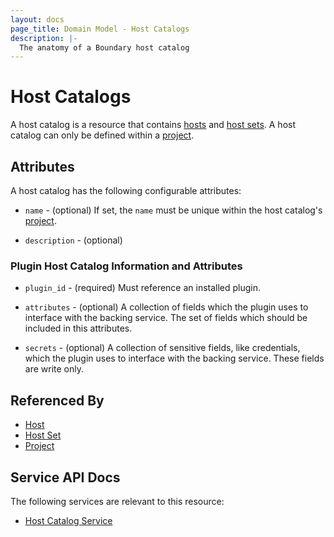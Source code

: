 ```yaml
---
layout: docs
page_title: Domain Model - Host Catalogs
description: |-
  The anatomy of a Boundary host catalog
---
```


# Host Catalogs

A host catalog is a resource
that contains [hosts][] and [host sets][].
A host catalog can only be defined within a [project][].

## Attributes

A host catalog has the following configurable attributes:

- `name` - (optional)
  If set, the `name` must be unique within the host catalog's [project][].

- `description` - (optional)

### Plugin Host Catalog Information and Attributes

- `plugin_id` - (required)
  Must reference an installed plugin.

- `attributes` - (optional)
  A collection of fields which the plugin uses to interface with the backing
  service. The set of fields which should be included in this attributes.

- `secrets` - (optional)
  A collection of sensitive fields, like credentials, which the plugin uses to
  interface with the backing service.  These fields are write only.

## Referenced By

- [Host][]
- [Host Set][]
- [Project][]

[host set]: /docs/concepts/domain-model/host-sets
[host sets]: /docs/concepts/domain-model/host-sets
[host]: /docs/concepts/domain-model/hosts
[hosts]: /docs/concepts/domain-model/hosts
[project]: /docs/concepts/domain-model/scopes#projects

## Service API Docs

The following services are relevant to this resource:

- [Host Catalog Service](/api-docs/host-catalog-service)
